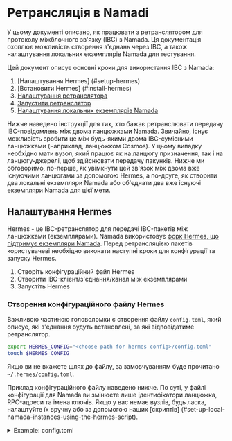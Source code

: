 
# Ретрансляція в Namadi

У цьому документі описано, як працювати з ретранслятором для протоколу міжблочного зв'язку (IBC) з Namada. Ця документація охоплює можливість створення з'єднань через IBC, а також налаштування локальних екземплярів Namada для тестування.

Цей документ описує основні кроки для використання IBC з Namada:

1. [Налаштування Hermes] (#setup-hermes)
2. [Встановити Hermes] (#install-hermes)
3. [Налаштування ретранслятора](#setting-up-the-relayer)
4. [Запустити ретранслятор](#start-the-relayer)
5. [Налаштування локальних екземплярів Namada](#set-up-local-namada-instances-using-the-hermes-script)

Нижче наведено інструкції для тих, хто бажає ретранслювати передачу IBC-повідомлень між двома ланцюжками Namada. Звичайно, існує можливість зробити це між будь-якими двома IBC-сумісними ланцюжками (наприклад, ланцюжком Cosmos).
У цьому випадку необхідно мати вузол, який працює як на ланцюгу призначення, так і на ланцюгу-джерелі, щоб здійснювати передачу пакунків.
Нижче ми обговоримо, по-перше, як увімкнути цей зв'язок між двома вже існуючими ланцюгами за допомогою Hermes, а по-друге, як створити два локальні екземпляри Namada або об'єднати два вже існуючі екземпляри Namada для цієї мети.


## Налаштування Hermes
Hermes - це IBC-ретранслятор для передачі IBC-пакетів між ланцюжками (екземплярами).
Namada використовує [форк Hermes, що підтримує екземпляри Namada](https://github.com/heliaxdev/hermes/tree/1.6.0-namada).
Перед ретрансляцією пакетів користувачеві необхідно виконати наступні кроки для конфігурації та запуску Hermes.

1. Створіть конфігураційний файл Hermes
2. Створити IBC-клієнт/з'єднання/канал між екземплярами
3. Запустіть Hermes

### Створення конфігураційного файлу Hermes
Важливою частиною головоломки є створення файлу `config.toml`, який описує, які з'єднання будуть встановлені, за які відповідатиме ретранслятор.

```bash copy
export HERMES_CONFIG="<choose path for hermes config>/config.toml"
touch $HERMES_CONFIG
``` 

Якщо ви не вкажете шлях до файлу, за замовчуванням буде прочитано `~/.hermes/config.toml`.

Приклад конфігураційного файлу наведено нижче. По суті, у файлі конфігурації для Namada ви змінюєте лише ідентифікатори ланцюжка, RPC-адреси та імена ключів. Якщо у вас немає вузлів, будь ласка, налаштуйте їх вручну або за допомогою наших [скриптів] (#set-up-local-namada-instances-using-the-hermes-script).

<details>
<summary>Example: config.toml</summary>
```toml copy
[global]
log_level = 'info'

[mode]

[mode.clients]
enabled = true
refresh = true
misbehaviour = true

[mode.connections]
enabled = false

[mode.channels]
enabled = false

[mode.packets]
enabled = true
clear_interval = 10
clear_on_start = false
tx_confirmation = true

[telemetry]
enabled = false
host = '127.0.0.1'
port = 3001

[[chains]]
id = 'namada-test.0a4c6786dbda39f786'  # set your chain ID
type = 'namada'
rpc_addr = 'http://127.0.0.1:27657'  # set the IP and the port of the chain
grpc_addr = 'http://127.0.0.1:9090'  # not used for now
event_source = { mode = 'push', url = 'ws://127.0.0.1:27657/websocket', batch_delay = '500ms' }  # set the IP and the port of the chain
account_prefix = ''  # not used
key_name = 'relayer'  # The key is an account name you made
store_prefix = 'ibc'
gas_price = { price = 0.001, denom = 'nam' }  # not used for now

[[chains]]
id = 'namada-test.647287156defa8728c'
type = 'namada'
rpc_addr = 'http://127.0.0.1:28657'
grpc_addr = 'http://127.0.0.1:9090'
event_source = { mode = 'push', url = 'ws://127.0.0.1:28657/websocket', batch_delay = '500ms' }
account_prefix = ''
key_name = 'relayer'
store_prefix = 'ibc'
gas_price = { price = 0.001, denom = 'nam' }
```
</details>

The path to the config file, which is saved in the variable `$HERMES_CONFIG` will be useful later.


<Callout type="info" emoji="🧩">
**Інтерпретація шаблону** *Тлумачення шаблону

Кожна конфігурація ланцюжка вказана під об'єктом `[[ланцюжки]]`.
Це ті шматочки головоломки, на яких ви хочете тримати свій 👀:
 - `chains.id` - назва ланцюжка
 - `chains.rpc_address` вказує порт, через який канал зв'язується, і буде аргументом для `ledger_address` Namada при взаємодії з книгою (стане зрозуміліше пізніше)
     - Обов'язково змініть IP-адресу на IP-адресу вашої локальної машини, на якій запущено цей вузол!
 - `chains.key_name` вказує ключ підписувача, який підписує транзакцію від релеєра. Ключ повинен бути згенерований перед запуском релеєра.
 - `event_source` вказує URL веб-сокета ланцюжка. Вона має збігатися з `rpc_адресою` для коректної роботи Hermes.
</Callout>

### Створення IBC-клієнта/з'єднання/каналу між екземплярами
Для їх створення в Hermes CLI є команди. Перед створенням нода кожного екземпляра повинна бути запущена за вказаними rpc-адресами. Якщо у вас немає вузлів, будь ласка, налаштуйте їх вручну або за допомогою наших [скриптів] (#set-up-local-namada-instances-using-the-hermes-script).

### Експорт змінних середовища
Користувачеві, який здійснює ретрансляцію, потрібно зберегти певні змінні оточення. Ось ці змінні:
```bash copy
export CHAIN_A_ID="<replace-with-chain-a-id>"
export CHAIN_B_ID="<replace-with-chain-b-id>"
export HERMES_CONFIG="<replace-with-hermes-config-path>"
```

## Встановлення Hermes
Перед виконанням будь-яких операцій з IBC необхідно завантажити бінарник Hermes форка Heliax або зібрати його з вихідного коду.

### З бінарних файлів
Ви можете завантажити найновіший бінарний випуск з нашої [сторінки випусків](https://github.com/heliaxdev/hermes/releases), вибравши відповідну архітектуру.

Приклад:
```bash copy
export TAG="v1.6.0-namada-beta3"
export ARCH="x86_64-unknown-linux-gnu" # or "aarch64-apple-darwin"
curl -Lo /tmp/hermes.tar.gz https://github.com/heliaxdev/hermes/releases/download/${TAG}/hermes-${TAG}-${ARCH}.tar.gz
tar -xvzf /tmp/hermes.tar.gz -C /usr/local/bin
```

<Callout type="info">
У деяких системах `/usr/local/bin` є захищеним каталогом. У цьому випадку вам може знадобитися виконати наведену вище команду з `sudo`.
Тобто 
```bash copy
sudo tar -xvzf /tmp/hermes.tar.gz -C /usr/local/bin
```
Це також стосується команди `cp ./target/release/hermes /usr/local/bin/` нижче (див. коментар).
</Callout>

### З вихідних кодів
```bash copy
export TAG="v1.6.0-namada-beta3"

git clone https://github.com/heliaxdev/hermes.git
git checkout $TAG
cd hermes
cargo build --release --bin hermes
export HERMES=$(pwd) # if needed
```
Перевір двійковий файлу:
```bash copy
./target/release/hermes --version #or sudo cp ./target/release/hermes /usr/local/bin/
```

<Callout type="info">
Рекомендується додати hermes до `$PATH` таким чином, щоб його можна було викликати без будь-яких префіксів.
Для користувачів ubuntu цього можна досягти за допомогою
```bash copy
cp ./target/release/hermes /usr/local/bin/
```
</Callout>

## Налаштування ретронслятора

### Створіть каталог `namada_wallet` та ланцюжок каталогів для кожного релеєра wallet.toml

Для роботи ретронслятор йому необхідно мати каталог гаманця для зберігання ключів релеєра. Це можна зробити, виконавши
```bash copy
# in the Hermes folder
mkdir namada_wallet
mkdir -p ~/.hermes/namada_wallet/$CHAIN_A_ID
mkdir -p ~/.hermes/namada_wallet/$CHAIN_B_ID
```

<Callout type="info">
Цей крок потрібен лише для ланцюжків намада. Для ланцюжків на основі cosmos рекомендується додати ключ безпосередньо до hermes.
```bash copy
./hermes --config $HERMES_CONFIG keys add --chain "<name-of-chain>" --key-file "<path-to-key>" --overwrite
```
</Callout>

### Створіть обліковий запис релеєра
У кожному ланцюжку має бути обліковий запис `relayer`. У ланцюжку намада це можна зробити, виконавши
```bash copy
namadaw key gen --alias relayer
```

В результаті буде згенеровано ключ для облікового запису релеєра. Ключ буде збережено у файлі `wallet.toml`, який знаходиться у [базовому каталозі](./ledger/base-directory.mdx) вузла, всередині теки `chain-id`. Наприклад, якщо `chain-id` буде `namada-test.0a4c6786dbda39f786`, то `wallet.toml` буде знайдено у `$HOME/.local/share/namada/namada-test.0a4c6786dbda39f786/wallet.toml` (на машині ubuntu, де `base-dir` налаштовано неправильно).

Тепер важливо скопіювати цей файл гаманця в каталог `namada_wallet`, який було створено вище, для кожного ланцюжка. Продовжуючи цей приклад, перший гаманець можна скопіювати за допомогою запуску:

```bash copy
cp $HOME/.local/share/namada/$CHAIN_A_ID/wallet.toml ~/.hermes/namada_wallet/$CHAIN_A_ID/wallet.toml
# Make sure this is done for both wallets on each chain!
```

Тепер можна налаштовувати клієнта.

### Створення IBC-каналу
Команда "створити канал" (нижче) створює не тільки IBC-канал, але й необхідне IBC-клієнтське з'єднання.

```bash copy
hermes --config $HERMES_CONFIG \
  create channel \
  --a-chain $CHAIN_A_ID \
  --b-chain $CHAIN_B_ID \
  --a-port transfer \
  --b-port transfer \
  --new-client-connection --yes
```

<Callout type="info">
Зверніть увагу, що наведені вище `CHAIN_ID` будуть залежати від ваших власних налаштувань, тому перевірте це самостійно!
</Callout>

Після завершення створення ви побачите ідентифікатори каналів. Наприклад, наступний текст показує, що канал з ID `7` було створено на ланцюгу A `namada-test.0a4c6786dbda39f786`, а канал з ID `12` було створено на ланцюгу B `namada-test.647287156defa8728c`. Ідентифікатори каналів знадобляться вам для передачі через IBC. Це означає, що ви повинні вказати `channel-7` як ідентифікатор каналу (префікс `channel-` завжди є обов'язковим) для передачі з Ланцюга A на Ланцюг B. Також, ви повинні вказати `channel-12` як ідентифікатор каналу для передачі з Ланцюга B на Ланцюг A.

<Expandable>
```
SUCCESS Channel {
    ordering: Unordered,
    a_side: ChannelSide {
        chain: BaseChainHandle {
            chain_id: ChainId {
                id: "namada-test.0a4c6786dbda39f786",
                version: 0,
            },
            runtime_sender: Sender { .. },
        },
        client_id: ClientId(
            "07-tendermint-0",
        ),
        connection_id: ConnectionId(
            "connection-3",
        ),
        port_id: PortId(
            "transfer",
        ),
        channel_id: Some(
            ChannelId(
                "channel-7",
            ),
        ),
        version: None,
    },
    b_side: ChannelSide {
        chain: BaseChainHandle {
            chain_id: ChainId {
                id: "namada-test.647287156defa8728c",
                version: 0,
            },
            runtime_sender: Sender { .. },
        },
        client_id: ClientId(
            "07-tendermint-1",
        ),
        connection_id: ConnectionId(
            "connection-2",
        ),
        port_id: PortId(
            "transfer",
        ),
        channel_id: Some(
            ChannelId(
                "channel-12",
            ),
        ),
        version: None,
    },
    connection_delay: 0ns,
}
```
</Expandable>

## Запуск ретранслятор.
Як тільки ви запускаєте Hermes, він відстежує екземпляри через вузли і ретранслює пакети відповідно до відстежуваних подій.
```bash copy
hermes --config $HERMES_CONFIG start
```

Ви можете ознайомитися з більш детальною інформацією про Hermes в [офіційному документі] (https://hermes.informal.systems/).

Після синхронізації ви можете створити канал і запустити Hermes, як описано [вище] (#create-ibc-channel).
```bash copy
# create a channel
hermes --config $HERMES_CONFIG \
  create channel \
  --a-chain $CHAIN_A_ID \
  --b-chain $CHAIN_B_ID \
  --a-port transfer \
  --b-port transfer \
  --new-client-connection --yes
```

### Передача активів через IBC
Тепер можна [переносити активи між двома ланцюжками.](../users/ibc.mdx)

## Налаштування локальних екземплярів Namada за допомогою скрипта hermes
Скрипт `setup-namada` створить два екземпляри з одним вузлом валідатора, скопіює необхідні файли для Hermes і створить обліковий запис для Hermes на кожному реєстрі. Крім того, він створить конфігураційний файл Hermes `config_for_namada.txt` у каталозі `hermes`.

Спочатку вам потрібно буде експортувати деякі змінні середовища:
```bash copy
export NAMADA_DIR="<path-to-namada-source-directory>"
export TAG="v1.6.0-namada-beta3"
```

```bash copy
git clone https://github.com/heliaxdev/hermes.git
git checkout $TAG # The branch is the same as our Hermes
cd hermes
./scripts/setup-namada $NAMADA_DIR $CHAIN_ID_A $CHAIN_ID_B
```

У цьому випадку користувачеві не потрібно чекати на синхронізацію. Якщо на рахунку релеєра на кожному екземплярі достатньо коштів, користувач може створити канал і негайно запустити Hermes, як описано [вище] (#create-ibc-channel). Користувач може знайти ідентифікатори ланцюжків екземплярів у конфігураційному файлі `config_for_namada.toml`. Можна виконати `grep "id" ${HERMES_CONFIG}`.
```bash copy
# create a channel
hermes --config $HERMES_CONFIG \
  create channel \
  --a-chain $CHAIN_A_ID \
  --b-chain $CHAIN_B_ID \
  --a-port transfer \
  --b-port transfer \
  --new-client-connection --yes

# Run Hermes
hermes --config $HERMES_CONFIG start
```

Дані та конфігураційні файли кожного вузла знаходяться у `hermes/data/namada-*/.namada`.

Для того, щоб закрити будь-які регістри, налаштовані скриптом, можна виконати
```bash copy
killall namadan
```
